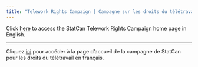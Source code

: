 ```yaml
---
title: "Telework Rights Campaign | Campagne sur les droits du télétravail"
---
```


Click [here](main_en.qmd) to access the StatCan Telework Rights Campaign home page in English.
 
---
 
Cliquez [ici](main_fr.qmd) pour accéder à la page d'accueil de la campagne de StatCan pour les droits du télétravail en français.